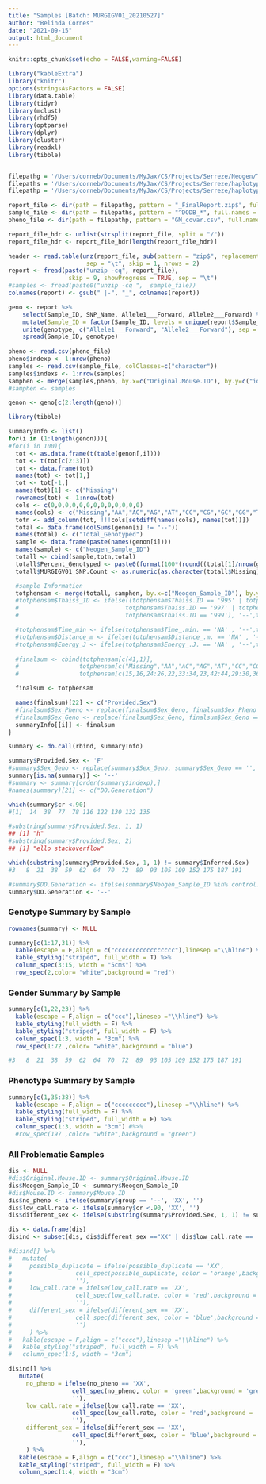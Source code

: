```yaml
---
title: "Samples [Batch: MURGIGV01_20210527]"
author: "Belinda Cornes"
date: "2021-09-15"
output: html_document
---
```


```r
knitr::opts_chunk$set(echo = FALSE,warning=FALSE)

library("kableExtra")
library("knitr")
options(stringsAsFactors = FALSE)
library(data.table) 
library(tidyr)     
library(mclust)     
library(rhdf5)      
library(optparse)
library(dplyr)
library(cluster)
library(readxl)
library(tibble)


filepathg = '/Users/corneb/Documents/MyJax/CS/Projects/Serreze/Neogen/The_Jackson_Lab_Serreze_MURGIGV01_20210527/'
filepaths = '/Users/corneb/Documents/MyJax/CS/Projects/Serreze/haplotype.reconstruction/output/'
filepathp = '/Users/corneb/Documents/MyJax/CS/Projects/Serreze/haplotype.reconstruction/output_hh/'

report_file <- dir(path = filepathg, pattern = "_FinalReport.zip$", full.names = TRUE)
sample_file <- dir(path = filepaths, pattern = "^DODB_*", full.names = TRUE)
pheno_file <- dir(path = filepathp, pattern = "GM_covar.csv", full.names = TRUE)

report_file_hdr <- unlist(strsplit(report_file, split = "/"))
report_file_hdr <- report_file_hdr[length(report_file_hdr)]

header <- read.table(unz(report_file, sub(pattern = "zip$", replacement = "txt", report_file_hdr)), 
                      sep = "\t", skip = 1, nrows = 2)
report <- fread(paste("unzip -cq", report_file),
                 skip = 9, showProgress = TRUE, sep = "\t")
#samples <- fread(paste0("unzip -cq ",  sample_file))
colnames(report) <- gsub(" |-", "_", colnames(report))

geno <- report %>%
    select(Sample_ID, SNP_Name, Allele1___Forward, Allele2___Forward) %>%
    mutate(Sample_ID = factor(Sample_ID, levels = unique(report$Sample_ID))) %>%
    unite(genotype, c("Allele1___Forward", "Allele2___Forward"), sep = "") %>%
    spread(Sample_ID, genotype)
 
pheno <- read.csv(pheno_file)
pheno$indexp <- 1:nrow(pheno)
samples <- read.csv(sample_file, colClasses=c("character"))
samples$indexs <- 1:nrow(samples)
samphen <- merge(samples,pheno, by.x=c("Original.Mouse.ID"), by.y=c("id"), all.x=T)
#samphen <- samples

genon <- geno[c(2:length(geno))]

library(tibble)

summaryInfo <- list()
for(i in (1:length(genon))){
#for(i in 100){
  tot <- as.data.frame(t(table(genon[,i])))
  tot <- t(tot[c(2:3)])
  tot <- data.frame(tot)
  names(tot) <- tot[1,]
  tot <- tot[-1,]
  names(tot)[1] <- c("Missing")
  rownames(tot) <- 1:nrow(tot)
  cols <- c(0,0,0,0,0,0,0,0,0,0,0,0,0)
  names(cols) <- c("Missing","AA","AC","AG","AT","CC","CG","GC","GG","TA","TC","TG","TT")
  totn <- add_column(tot, !!!cols[setdiff(names(cols), names(tot))])
  total <- data.frame(colSums(genon[i] != "--"))
  names(total) <- c("Total_Genotyped")
  sample <- data.frame(paste(names(genon[i])))
  names(sample) <- c("Neogen_Sample_ID")
  totall <- cbind(sample,totn,total)
  totall$Percent_Genotyped <- paste0(format(100*(round((total[1]/nrow(genon)), digits = 4)), nsmall = 2),"%")
  totall$MURGIGV01_SNP.Count <- as.numeric(as.character(totall$Missing)) + as.numeric(totall$Total_Genotyped)

  #sample Information
  totphensam <- merge(totall, samphen, by.x=c("Neogen_Sample_ID"), by.y=c("Original.Mouse.ID")) 
  #totphensam$Thaiss_ID <- ifelse((totphensam$Thaiss.ID == '995' | totphensam$Thaiss.ID == '996' | 
  #                              totphensam$Thaiss.ID == '997' | totphensam$Thaiss.ID == '998' | 
  #                              totphensam$Thaiss.ID == '999'), '--',totphensam$Thaiss.ID  )

  #totphensam$Time_min <- ifelse(totphensam$Time_.min. == 'NA' , '--',totphensam$Time_.min. )
  #totphensam$Distance_m <- ifelse(totphensam$Distance_.m. == 'NA' , '--',totphensam$Distance_.m. )
  #totphensam$Energy_J <- ifelse(totphensam$Energy_.J. == 'NA' , '--',totphensam$Energy_.J. )
    
  #finalsum <- cbind(totphensam[c(41,1)],
  #                 totphensam[c("Missing","AA","AC","AG","AT","CC","CG","GC","GG","TA","TC","TG","TT")],
  #                 totphensam[c(15,16,24:26,22,33:34,23,42:44,29:30,36)])

  finalsum <- totphensam

  names(finalsum)[22] <- c("Provided.Sex")
  #finalsum$Sex_Pheno <- replace(finalsum$Sex_Geno, finalsum$Sex_Pheno == '', '--')
  #finalsum$Sex_Geno <- replace(finalsum$Sex_Geno, finalsum$Sex_Geno == '', '--')
  summaryInfo[[i]] <- finalsum
}

summary <- do.call(rbind, summaryInfo)

summary$Provided.Sex <- 'F'
#summary$Sex_Geno <- replace(summary$Sex_Geno, summary$Sex_Geno == '', '--')
summary[is.na(summary)] <- '--'
#summary <- summary[order(summary$indexp),]
#names(summary)[21] <- c("DO.Generation")

which(summary$cr <.90)
#[1]  14  38  77  78 116 122 130 132 135

#substring(summary$Provided.Sex, 1, 1)
## [1] "h"
#substring(summary$Provided.Sex, 2)
## [1] "ello stackoverflow"

which(substring(summary$Provided.Sex, 1, 1) != summary$Inferred.Sex)
#3   8  21  38  59  62  64  70  72  89  93 105 109 152 175 187 191

#summary$DO.Generation <- ifelse(summary$Neogen_Sample_ID %in% control.mice, "--",summary$DO.Generation)
summary$DO.Generation <- '--'

```

### Genotype Summary by Sample
```r

rownames(summary) <- NULL

summary[c(1:17,31)] %>%
  kable(escape = F,align = c("ccccccccccccccccc"),linesep ="\\hline") %>%
  kable_styling("striped", full_width = T) %>%
  column_spec(3:15, width = "5cms") %>%
  row_spec(2,color= "white",background = "red") 

```

### Gender Summary by Sample
```r

summary[c(1,22,23)] %>%
  kable(escape = F,align = c("ccc"),linesep ="\\hline") %>%
  kable_styling(full_width = F) %>%
  kable_styling("striped", full_width = F) %>%
  column_spec(1:3, width = "3cm") %>%
  row_spec(1:72 ,color= "white",background = "blue") 

#3   8  21  38  59  62  64  70  72  89  93 105 109 152 175 187 191

```

### Phenotype Summary by Sample
```r

summary[c(1,35:38)] %>%
  kable(escape = F,align = c("ccccccccc"),linesep ="\\hline") %>%
  kable_styling(full_width = F) %>%
  kable_styling("striped", full_width = F) %>%
  column_spec(1:3, width = "3cm") #%>%
  #row_spec(197 ,color= "white",background = "green")

```


### All Problematic Samples
```r

dis <- NULL
#dis$Original.Mouse.ID <- summary$Original.Mouse.ID
dis$Neogen_Sample_ID <- summary$Neogen_Sample_ID
#dis$Mouse.ID <- summary$Mouse.ID
dis$no_pheno <- ifelse(summary$group == '--', 'XX', '')
dis$low_call.rate <- ifelse(summary$cr <.90, 'XX', '')
dis$different_sex <- ifelse(substring(summary$Provided.Sex, 1, 1) != summary$Inferred.Sex, 'XX', '')

dis <- data.frame(dis)
disind <- subset(dis, dis$different_sex =="XX" | dis$low_call.rate == 'XX')

#disind[] %>% 
#   mutate(
#     possible_duplicate = ifelse(possible_duplicate == 'XX',
#                  cell_spec(possible_duplicate, color = 'orange',background = 'orange'),
#                  ''),
#     low_call.rate = ifelse(low_call.rate == 'XX',
#                  cell_spec(low_call.rate, color = 'red',background = 'red'),
#                  ''),
#     different_sex = ifelse(different_sex == 'XX',
#                  cell_spec(different_sex, color = 'blue',background = 'blue'),
#                  '')
#     ) %>%
#   kable(escape = F,align = c("cccc"),linesep ="\\hline") %>%
#   kable_styling("striped", full_width = F) %>%
#   column_spec(1:5, width = "3cm") 

disind[] %>% 
   mutate(
     no_pheno = ifelse(no_pheno == 'XX',
                  cell_spec(no_pheno, color = 'green',background = 'green'),
                  ''),
     low_call.rate = ifelse(low_call.rate == 'XX',
                  cell_spec(low_call.rate, color = 'red',background = 'red'),
                  ''),
     different_sex = ifelse(different_sex == 'XX',
                  cell_spec(different_sex, color = 'blue',background = 'blue'),
                  ''),
     ) %>%
   kable(escape = F,align = c("ccc"),linesep ="\\hline") %>%
   kable_styling("striped", full_width = F) %>%
   column_spec(1:4, width = "3cm") 

```